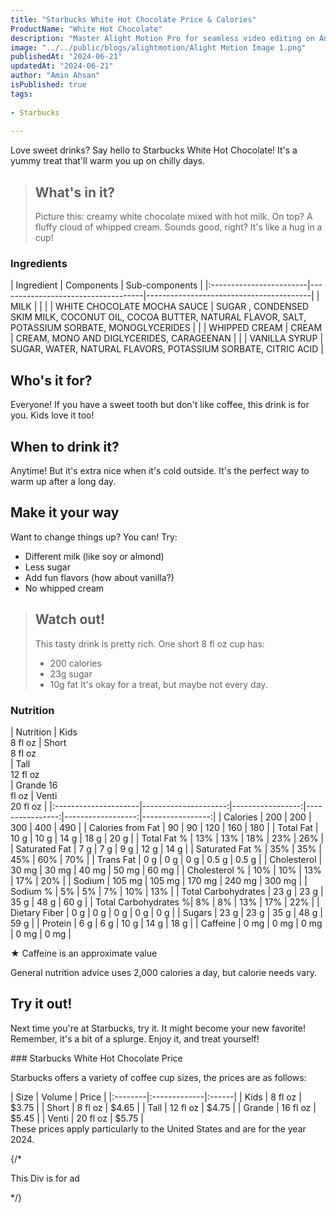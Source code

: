 ```yaml
---
title: "Starbucks White Hot Chocolate Price & Calories"
ProductName: "White Hot Chocolate" 
description: "Master Alight Motion Pro for seamless video editing on Android, iOS, and Tablets with our ultimate guide, unlocking advanced features and elevating your skills in 2024!"
image: "../../public/blogs/alightmotion/Alight Motion Image 1.png"
publishedAt: "2024-06-21"
updatedAt: "2024-06-21"
author: "Amin Ahsan"
isPublished: true
tags:
 
- Starbucks
      
---
```


 
Love sweet drinks? Say hello to Starbucks White Hot Chocolate! It's a yummy treat that'll warm you up on chilly days.

> ## What's in it?
> Picture this: creamy white chocolate mixed with hot milk. On top? A fluffy cloud of whipped cream. Sounds good, right? It's like a hug in a cup!

 ### Ingredients
<div style={{ overflowX: 'scroll' }}>
| Ingredient              | Components                         | Sub-components                          |
|:------------------------|------------------------------------|-----------------------------------------|
| MILK                    |                                    |                                         |
| WHITE CHOCOLATE MOCHA SAUCE | SUGAR , CONDENSED SKIM MILK, COCONUT OIL, COCOA BUTTER, NATURAL FLAVOR, SALT, POTASSIUM SORBATE, MONOGLYCERIDES                        |                                         |
| WHIPPED CREAM           | CREAM                              | CREAM, MONO AND DIGLYCERIDES, CARAGEENAN                             |
|                         | VANILLA SYRUP                      | SUGAR, WATER, NATURAL FLAVORS, POTASSIUM SORBATE, CITRIC ACID                                  |
</div>

## Who's it for? 
Everyone! If you have a sweet tooth but don't like coffee, this drink is for you. Kids love it too!

## When to drink it?
Anytime! But it's extra nice when it's cold outside. It's the perfect way to warm up after a long day.

## Make it your way
Want to change things up? You can! Try:
- Different milk (like soy or almond)
- Less sugar
- Add fun flavors (how about vanilla?)
- No whipped cream



> ## Watch out!
> This tasty drink is pretty rich. One short 8 fl oz cup has:
> - 200 calories
> - 23g sugar
> - 10g fat
> It's okay for a treat, but maybe not every day.

### Nutrition
<div className="table-container">
| Nutrition               | Kids<br/>8 fl oz     | Short<br/>8 fl oz<br/>  | Tall <br/>12 fl oz<br/> | Grande 16 <br/> fl oz | Venti <br/>20 fl oz |
|:---------------------|---------------------:|-----------------:|----------------:|------------------:|-----------------:|
| Calories             | 200                  | 200              | 300             | 400               | 490              |
| Calories from Fat    | 90                   | 90               | 120             | 160               | 180              |
| Total Fat            | 10 g                 | 10 g             | 14 g            | 18 g              | 20 g             |
| Total Fat %          | 13%                  | 13%              | 18%             | 23%               | 26%              |
| Saturated Fat        | 7 g                  | 7 g              | 9 g             | 12 g              | 14 g             |
| Saturated Fat %      | 35%                  | 35%              | 45%             | 60%               | 70%              |
| Trans Fat            | 0 g                  | 0 g              | 0 g             | 0.5 g             | 0.5 g            |
| Cholesterol          | 30 mg                | 30 mg            | 40 mg           | 50 mg             | 60 mg            |
| Cholesterol %        | 10%                  | 10%              | 13%             | 17%               | 20%              |
| Sodium               | 105 mg               | 105 mg           | 170 mg          | 240 mg            | 300 mg           |
| Sodium %             | 5%                   | 5%               | 7%              | 10%               | 13%              |
| Total Carbohydrates  | 23 g                 | 23 g             | 35 g            | 48 g              | 60 g             |
| Total Carbohydrates %| 8%                   | 8%               | 13%             | 17%               | 22%              |
| Dietary Fiber        | 0 g                  | 0 g              | 0 g             | 0 g               | 0 g              |
| Sugars               | 23 g                 | 23 g             | 35 g            | 48 g              | 59 g             |
| Protein              | 6 g                  | 6 g              | 10 g            | 14 g              | 18 g             |
| Caffeine             | 0 mg                 | 0 mg             | 0 mg            | 0 mg              | 0 mg             |

</div>

<style jsx>{`
  .table-container {
    overflow-x: auto;
    position: relative;
  }
  .table-container table {
    border-collapse: collapse;
    width: 80%;
  }
  .table-container th,
  .table-container td {
    border: 1px solid #ddd;
    padding: 8px;
    min-width: 40px;
  }
  .table-container th:first-child,
  .table-container td:first-child {
    position: sticky;
    left: 0;
    background-color: white;
    z-index: 1;
  }
  @media (max-width: 768px) {
    .table-container th:not(:first-child),
    .table-container td:not(:first-child) {
      min-width: 50px;
    }
  }
`}</style>

★ Caffeine is an approximate value

General nutrition advice uses 2,000 calories a day, but calorie needs vary.

## Try it out!
Next time you're at Starbucks, try it. It might become your new favorite!  Remember, it's a bit of a splurge. Enjoy it, and treat yourself!

<div style={{
   display: 'grid',
  gridTemplateColumns: '1fr 1fr',
          gap: '30px',
          backgroundColor: '#cee3de',
          borderLeft: '3px solid #0c7556',
          padding:'30px'
      }}>
 <div>
 ### Starbucks White Hot Chocolate Price
 
 Starbucks offers a variety of coffee cup sizes, the prices are as follows:
<div style={{
          width: '300px',
      height:"260px",
      backgroundColor: 'white',
      padding: '6px',
      borderRadius: '5px',
      boxShadow: '0 2px 4px rgba(0, 0, 0, 0.1)'
    }}>
| Size    |   Volume     | Price |
|:--------|:-------------|:------|
| Kids    | 8 fl oz      | $3.75 |
| Short   | 8 fl oz      | $4.65 |
| Tall    | 12 fl oz     | $4.75 |
| Grande  | 16 fl oz     | $5.45 |
| Venti   | 20 fl oz     | $5.75 |
</div>
These prices apply particularly to the United States and are for the year 2024. 
</div>

{/* <div>
This Div is for ad
</div> */}

</div>